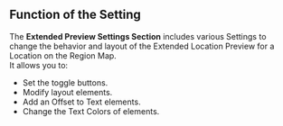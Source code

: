 ## Function of the Setting

The **Extended Preview Settings Section** includes various Settings to change the behavior and layout of the Extended Location Preview for a Location on the Region Map.
<br/>It allows you to:
- Set the toggle buttons.
- Modify layout elements.
- Add an Offset to Text elements.
- Change the Text Colors of elements.